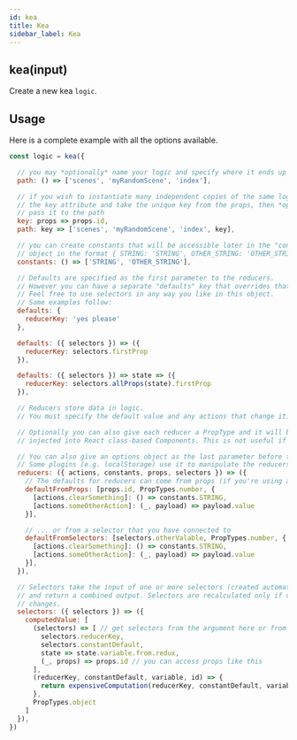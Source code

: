 ```yaml
---
id: kea
title: Kea
sidebar_label: Kea
---
```



<Provider store={getContext().store}>

## kea(input)
Create a new kea `logic`.

## Usage
Here is a complete example with all the options available.

<IntroCode />

```js
const logic = kea({

  // you may *optionally* name your logic and specify where it ends up in redux:
  path: () => ['scenes', 'myRandomScene', 'index'],

  // if you wish to instantiate many independent copies of the same logic, use
  // the key attribute and take the unique key from the props, then *optionally*
  // pass it to the path
  key: props => props.id,
  path: key => ['scenes', 'myRandomScene', 'index', key],

  // you can create constants that will be accessible later in the "constants"
  // object in the format { STRING: 'STRING', OTHER_STRING: 'OTHER_STRING' }
  constants: () => ['STRING', 'OTHER_STRING'],

  // Defaults are specified as the first parameter to the reducers.
  // However you can have a separate "defaults" key that overrides that.
  // Feel free to use selectors in any way you like in this object.
  // Some examples follow:
  defaults: {
    reducerKey: 'yes please'
  },

  defaults: ({ selectors }) => ({
    reducerKey: selectors.firstProp
  }),

  defaults: ({ selectors }) => state => ({
    reducerKey: selectors.allProps(state).firstProp
  }),

  // Reducers store data in logic.
  // You must specify the default value and any actions that change it.

  // Optionally you can also give each reducer a PropType and it will be automatically
  // injected into React class-based Components. This is not useful if you're using hooks.

  // You can also give an options object as the last parameter before the actions.
  // Some plugins (e.g. localStorage) use it to manipulate the reducers
  reducers: ({ actions, constants, props, selectors }) => ({
    // The defaults for reducers can come from props (if you're using a key and passing props)
    defaultFromProps: [props.id, PropTypes.number, {
      [actions.clearSomething]: () => constants.STRING,
      [actions.someOtherAction]: (_, payload) => payload.value
    }],

    // ... or from a selector that you have connected to
    defaultFromSelectors: [selectors.otherValable, PropTypes.number, {
      [actions.clearSomething]: () => constants.STRING,
      [actions.someOtherAction]: (_, payload) => payload.value
    }],
  }),

  // Selectors take the input of one or more selectors (created automatically for reducers)
  // and return a combined output. Selectors are recalculated only if one of the inputs
  // changes.
  selectors: ({ selectors }) => ({
    computedValue: [
      (selectors) => [ // get selectors from the argument here or from above
        selectors.reducerKey,
        selectors.constantDefault,
        state => state.variable.from.redux,
        (_, props) => props.id // you can access props like this
      ],
      (reducerKey, constantDefault, variable, id) => {
        return expensiveComputation(reducerKey, constantDefault, variable, id)
      },
      PropTypes.object
    ]
  }),
})
```

</Provider>
